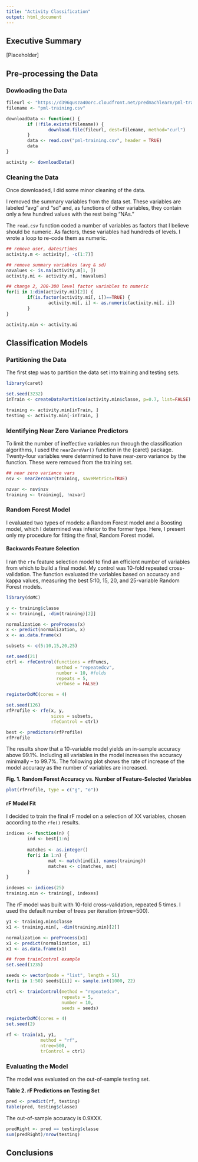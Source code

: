 ```yaml
---
title: "Activity Classification"
output: html_document
---
```

## Executive Summary

[Placeholder]

## Pre-processing the Data

### Dowloading the Data

```r
fileurl <- "https://d396qusza40orc.cloudfront.net/predmachlearn/pml-training.csv"
filename <- "pml-training.csv"

downloadData <- function() {
        if (!file.exists(filename)) {
                download.file(fileurl, dest=filename, method="curl")
        }
        data <- read.csv("pml-training.csv", header = TRUE)
        data
}

activity <- downloadData()
```

### Cleaning the Data

Once downloaded, I did some minor cleaning of the data.  

I removed the summary variables from the data set. These variables are labeled "avg" and "sd" and, as functions of other variables, they contain only a few hundred values with the rest being "NAs."  

The `read.csv` function coded a number of variables as factors that I believe should be numeric. As factors, these variables had hundreds of levels. I wrote a loop to re-code them as numeric.

```r
## remove user, dates/times
activity.m <- activity[, -c(1:7)]

## remove summary variables (avg & sd)
navalues <- is.na(activity.m[1, ])
activity.mi <- activity.m[, !navalues]

## change 2, 200-300 level factor variables to numeric
for(i in 1:dim(activity.mi)[2]) {
        if(is.factor(activity.mi[, i])==TRUE) {
                activity.mi[, i] <- as.numeric(activity.mi[, i])
        }
}

activity.min <- activity.mi
```

## Classification Models

### Partitioning the Data

The first step was to partition the data set into training and testing sets.

```r
library(caret)

set.seed(3232)
inTrain <- createDataPartition(activity.min$classe, p=0.7, list=FALSE)

training <- activity.min[inTrain, ]
testing <- activity.min[-inTrain, ]
```

### Identifying Near Zero Variance Predictors

To limit the number of ineffective variables run through the classification algorithms, I used the `nearZeroVar()` function in the {caret} package. Twenty-four variables were determined to have near-zero variance by the function. These were removed from the training set.

```r
## near zero variance vars
nsv <- nearZeroVar(training, saveMetrics=TRUE)

nzvar <- nsv$nzv
training <- training[, !nzvar]
```

### Random Forest Model

I evaluated two types of models: a Random Forest model and a Boosting model, which I determined was inferior to the former type. Here, I present only my procedure for fitting the final, Random Forest model.

#### Backwards Feature Selection

I ran the `rfe` feature selection model to find an efficient number of variables from which to build a final model. My control was 10-fold repeated cross-validation. The function evaluated the variables based on accuracy and kappa values, measuring the best 5:10, 15, 20, and 25-variable Random Forest models.

```r
library(doMC)

y <- training$classe
x <- training[, -dim(training)[2]]

normalization <- preProcess(x)
x <- predict(normalization, x)
x <- as.data.frame(x)

subsets <- c(5:10,15,20,25)

set.seed(21)
ctrl <- rfeControl(functions = rfFuncs,
                   method = "repeatedcv",
                   number = 10, #folds
                   repeats = 5,
                   verbose = FALSE)

registerDoMC(cores = 4)

set.seed(126)
rfProfile <- rfe(x, y,
                 sizes = subsets,
                 rfeControl = ctrl)

best <- predictors(rfProfile)
rfProfile
```

The results show that a 10-variable model yields an in-sample accuracy above 99.1%. Including all variables in the model increases the accuracy minimally -- to 99.7%. The following plot shows the rate of increase of the model accuracy as the number of variables are increased.

**Fig. 1. Random Forest Accuracy vs. Number of Feature-Selected Variables**
```r
plot(rfProfile, type = c("g", "o"))
```

#### rF Model Fit

I decided to train the final rF model on a selection of XX variables, chosen according to the `rfe()` results.

```r
indices <- function(n) {
        ind <- best[1:n]
        
        matches <- as.integer()
        for(i in 1:n) {
                mat <- match(ind[i], names(training))
                matches <- c(matches, mat)
        }
}

indexes <- indices(25)
training.min <- training[, indexes]
```

The rF model was built with 10-fold cross-validation, repeated 5 times. I used the default number of trees per iteration (ntree=500).

```r
y1 <- training.min$classe
x1 <- training.min[, -dim(training.min)[2]]

normalization <- preProcess(x1)
x1 <- predict(normalization, x1)
x1 <- as.data.frame(x1)

## from trainControl example
set.seed(1235)

seeds <- vector(mode = "list", length = 51)
for(i in 1:50) seeds[[i]] <- sample.int(1000, 22)

ctrl <- trainControl(method = "repeatedcv", 
                     repeats = 5,
                     number = 10,
                     seeds = seeds)

registerDoMC(cores = 4)
set.seed(2)

rf <- train(x1, y1,
             method = "rf",
             ntree=500,
             trControl = ctrl)
```

### Evaluating the Model

The model was evaluated on the out-of-sample testing set.

**Table 2. rF Predictions on Testing Set**
```r
pred <- predict(rf, testing)
table(pred, testing$classe)
```

The out-of-sample accuracy is 0.9XXX.

```r
predRight <- pred == testing$classe
sum(predRight)/nrow(testing)
```

## Conclusions


